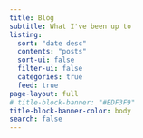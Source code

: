 ```yaml
---
title: Blog
subtitle: What I've been up to
listing:
  sort: "date desc"
  contents: "posts"
  sort-ui: false
  filter-ui: false
  categories: true
  feed: true
page-layout: full
# title-block-banner: "#EDF3F9"
title-block-banner-color: body
search: false
---
```

